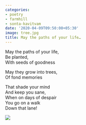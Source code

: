 ```yaml
---
categories:
- poetry
- farmhill
- sonta-kavitvam
date: '2020-04-09T09:50:00+05:30'
image: tree.jpg
title: May the paths of your life…
---
```


May the paths of your life,<br>
Be planted,<br>
With seeds of goodness

 May they grow into trees,<br>
Of fond memories

 That shade your mind<br>
And keep you sane,<br>
When on days of despair<br>
You go on a walk<br>
Down that lane!

 [![](tree.jpg)](tree.jpg)

<!--
post-756
https://venugvgk.wordpress.com/2020/04/09/may-the-paths-of-your-life/
-->
